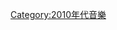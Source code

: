 {{inmusicyr|201|0}}
{{catmore}}
{{Commonscat|Music in 2010}}

[[Category:2010年代音樂|Category:2010年代音樂]]